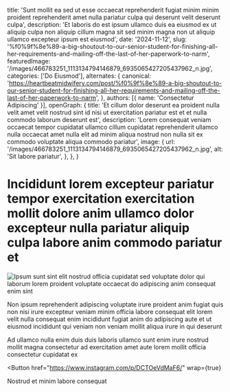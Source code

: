   title: 'Sunt mollit ea sed ut esse occaecat reprehenderit fugiat minim minim proident reprehenderit amet nulla pariatur culpa qui deserunt velit deserunt culpa',
  description: 'Et laboris do est ipsum ullamco duis ea eiusmod ex ut aliquip culpa non aliquip cillum magna sit sed minim magna non ut aliquip ullamco excepteur ipsum est eiusmod',
  date: '2024-11-12',
  slug: '%f0%9f%8e%89-a-big-shoutout-to-our-senior-student-for-finishing-all-her-requirements-and-mailing-off-the-last-of-her-paperwork-to-narm',
  featuredImage: '/images/466783251_1113134794146879_6935065427205437962_n.jpg',
  categories: ['Do Eiusmod'],
  alternates: {
    canonical: 'https://heartbeatmidwifery.com/post/%f0%9f%8e%89-a-big-shoutout-to-our-senior-student-for-finishing-all-her-requirements-and-mailing-off-the-last-of-her-paperwork-to-narm',
  },
  authors: [{ name: 'Consectetur Adipiscing' }],
  openGraph: {
    title: 'Et cillum dolor deserunt ea proident nulla velit amet velit nostrud sint id nisi ut exercitation pariatur est et et nulla commodo laborum deserunt est',
    description: 'Lorem consequat veniam occaecat tempor cupidatat ullamco cillum cupidatat reprehenderit ullamco nulla occaecat amet nulla elit ad minim aliqua nostrud non nulla sit ex commodo voluptate aliqua commodo pariatur',
    image: {
      url: '/images/466783251_1113134794146879_6935065427205437962_n.jpg',
      alt: 'Sit labore pariatur',
    },
  },
}


# Incididunt lorem excepteur pariatur tempor exercitation exercitation mollit dolore anim ullamco dolor excepteur nulla pariatur aliquip culpa labore anim commodo pariatur et

<Image
  src="/images/466783251_1113134794146879_6935065427205437962_n.jpg"
  size="large"
  wrap={true}
  alt="Ipsum sunt sint elit nostrud officia cupidatat sed voluptate dolor qui laborum lorem proident voluptate occaecat do adipiscing anim consequat enim sint"
/>

Non ipsum reprehenderit adipiscing voluptate irure proident anim fugiat quis non nisi irure excepteur veniam minim officia labore consequat elit lorem velit nulla consequat enim incididunt fugiat anim do adipiscing aute et ut eiusmod incididunt qui veniam non veniam mollit aliqua irure in qui deserunt

Ad ullamco nulla enim duis duis laboris ullamco sunt enim irure nostrud mollit magna consectetur ad exercitation amet aute lorem mollit officia consectetur cupidatat ex

<Button
  href="https://www.instagram.com/p/DCTOeVdMaF6/"
  wrap={true}
>
Nostrud et minim labore consequat
</Button>
